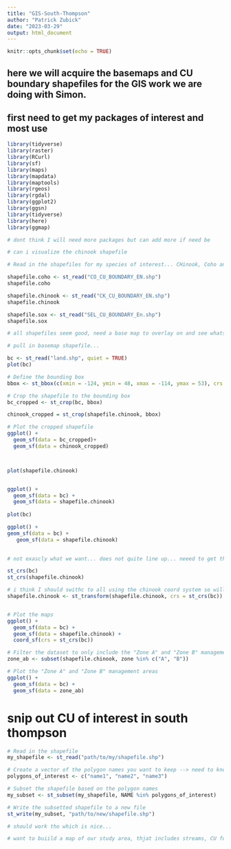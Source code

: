 ```yaml
---
title: "GIS-South-Thompson"
author: "Patrick Zubick"
date: "2023-03-29"
output: html_document
---
```


```r
knitr::opts_chunk$set(echo = TRUE)
```

## here we will acquire the basemaps and CU boundary shapefiles for the GIS work we are doing with Simon.

## first need to get my packages of interest and most use

```r
library(tidyverse)
library(raster)
library(RCurl)
library(sf)
library(maps) 
library(mapdata)
library(maptools)
library(rgeos)
library(rgdal)
library(ggplot2)
library(ggsn)
library(tidyverse)
library(here)
library(ggmap)

# dont think I will need more packages but can add more if need be

```

```r

# can i visualize the chinook shapefile

# Read in the shapefiles for my species of interest... CHinook, Coho and Sockeye...

shapefile.coho <- st_read("CO_CU_BOUNDARY_EN.shp")
shapefile.coho

shapefile.chinook <- st_read("CK_CU_BOUNDARY_EN.shp")
shapefile.chinook

shapefile.sox <- st_read("SEL_CU_BOUNDARY_En.shp")
shapefile.sox

# all shapefiles seem good, need a base map to overlay on and see whats up....

# pull in basemap shapefile...

bc <- st_read("land.shp", quiet = TRUE)
plot(bc)

# Define the bounding box
bbox <- st_bbox(c(xmin = -124, ymin = 48, xmax = -114, ymax = 53), crs = st_crs(bc))

# Crop the shapefile to the bounding box
bc_cropped <- st_crop(bc, bbox)

chinook_cropped = st_crop(shapefile.chinook, bbox)

# Plot the cropped shapefile
ggplot() + 
  geom_sf(data = bc_cropped)+
  geom_sf(data = chinook_cropped)



plot(shapefile.chinook)


ggplot() + 
  geom_sf(data = bc) + 
  geom_sf(data = shapefile.chinook)
      
plot(bc)

ggplot() + 
geom_sf(data = bc) +
   geom_sf(data = shapefile.chinook)

   
# not exascly what we want... does not quite line up... neeed to get them both on the same coord system.. 

st_crs(bc)
st_crs(shapefile.chinook)

# i think I should swithc to all using the chinook coord system so will try that next time.. 
shapefile.chinook <- st_transform(shapefile.chinook, crs = st_crs(bc))


# Plot the maps
ggplot() + 
  geom_sf(data = bc) + 
  geom_sf(data = shapefile.chinook) +
  coord_sf(crs = st_crs(bc))

# Filter the dataset to only include the "Zone A" and "Zone B" management areas
zone_ab <- subset(shapefile.chinook, zone %in% c("A", "B"))

# Plot the "Zone A" and "Zone B" management areas
ggplot() + 
  geom_sf(data = bc) + 
  geom_sf(data = zone_ab)

```
# snip out CU of interest in south thompson 


```r
# Read in the shapefile
my_shapefile <- st_read("path/to/my/shapefile.shp")

# Create a vector of the polygon names you want to keep --> need to know the names of my polygons...
polygons_of_interest <- c("name1", "name2", "name3")

# Subset the shapefile based on the polygon names
my_subset <- st_subset(my_shapefile, NAME %in% polygons_of_interest)

# Write the subsetted shapefile to a new file
st_write(my_subset, "path/to/new/shapefile.shp")

# should work tho which is nice...

# want to buiild a map of our study area, thjat includes streams, CU for chinook, sockeye and coho, and overlays a gradient of barrier counts? or stream crossings in general? coudl be a nice visualization

```

